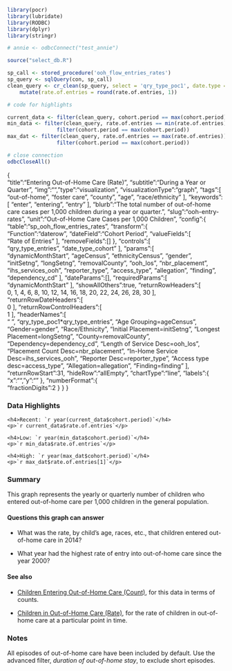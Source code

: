 ```r
library(pocr)
library(lubridate)
library(RODBC)
library(dplyr)
library(stringr)

# annie <- odbcConnect("test_annie")

source("select_db.R")

sp_call <- stored_procedure('ooh_flow_entries_rates')
sp_query <- sqlQuery(con, sp_call)
clean_query <- cr_clean(sp_query, select = 'qry_type_poc1', date.type = 2) %>%
    mutate(rate.of.entries = round(rate.of.entries, 1))

# code for highlights

current_data <- filter(clean_query, cohort.period == max(cohort.period))
min_data <- filter(clean_query, rate.of.entries == min(rate.of.entries)) %>%
                filter(cohort.period == max(cohort.period))
max_dat <- filter(clean_query, rate.of.entries == max(rate.of.entries)) %>%
                filter(cohort.period == max(cohort.period))

# close connection
odbcCloseAll()

```
{  
   "title":"Entering Out-of-Home Care (Rate)",
   "subtitle":"During a Year or Quarter",
   "img":"",
   "type":"visualization",
   "visualizationType":"graph",
   "tags":[  
      "out-of-home",
      "foster care",
      "county",
      "age",
      "race/ethnicity"
   ],
   "keywords":[
      "enter",
      "entering",
      "entry"
   ],
   "blurb":"The total number of out-of-home care cases per 1,000 children during a year or quarter.",
   "slug":"ooh-entry-rates",
   "unit":"Out-of-Home Care Cases per 1,000 Children",
   "config":{  
      "table":"sp_ooh_flow_entries_rates",
      "transform":{  
         "Function":"daterow",
         "dateField":"Cohort Period",
         "valueFields":[  
            "Rate of Entries"
         ],
         "removeFields":[]
      },
      "controls":[  
         "qry_type_entries",
         "date_type_cohort"
      ],
      "params":[  
         "dynamicMonthStart",
         "ageCensus",
         "ethnicityCensus",
         "gender",
         "initSetng",
         "longSetng",
         "removalCounty",
         "ooh_los",
         "nbr_placement",
         "ihs_services_ooh",
         "reporter_type",
         "access_type",
         "allegation",
         "finding",
         "dependency_cd"
      ],
      "dateParams":[],
      "requiredParams":[  
         "dynamicMonthStart"
      ],
      "showAllOthers":true,
      "returnRowHeaders":[  
         0,
         1,
         4,
         6,
         8,
         10,
         12,
         14,
         16,
         18,
         20,
         22,
         24,
         26,
         28,
         30
      ],
      "returnRowDateHeaders":[  
         0
      ],
      "returnRowControlHeaders":[  
         1
      ],
      "headerNames":[  
         "&nbsp;",
         "qry_type_poc1*qry_type_entries",
         "Age Grouping=ageCensus",
         "Gender=gender",
         "Race/Ethnicity",
         "Initial Placement=initSetng",
         "Longest Placement=longSetng",
         "County=removalCounty",
         "Dependency=dependency_cd",
         "Length of Service Desc=ooh_los",
         "Placement Count Desc=nbr_placement",
         "In-Home Service Desc=ihs_services_ooh",
         "Reporter Desc=reporter_type",
         "Access type desc=access_type",
         "Allegation=allegation",
         "Finding=finding"
      ],
      "returnRowStart":31,
      "hideRow":"allEmpty",
      "chartType":"line",
      "labels":{  
         "x":"",
         "y":""
      },
      "numberFormat":{  
         "fractionDigits":2
      }
   }
}

### Data Highlights

<div class="stat">
    <h4>Recent: `r year(current_data$cohort.period)`</h4>
    <p>`r current_data$rate.of.entries`</p>
</div>

<div class="stat">
    <h4>Low: `r year(min_data$cohort.period)`</h4>
    <p>`r min_data$rate.of.entries`</p>
</div>

<div class="stat">
    <h4>High: `r year(max_dat$cohort.period)`</h4>
    <p>`r max_dat$rate.of.entries[1]`</p>
</div>

### Summary

This graph represents the yearly or quarterly number of children who entered out-of-home care per 1,000 children in the general population.

#### Questions this graph can answer

- What was the rate, by child's age, races, etc., that children entered out-of-home care in 2014? 

- What year had the highest rate of entry into out-of-home care since the year 2000?

#### See also

- [Children Entering Out-of-Home Care (Count)](https://portal.cssat.org/visualizations/ooh-entry-counts), for this data in terms of counts.

- [Children in Out-of-Home Care (Rate)](https://portal.cssat.org/visualizations/ooh-rates), for the rate of children in out-of-home care at a particular point in time.

### Notes

All episodes of out-of-home care have been included by default. Use the advanced filter, *duration of out-of-home stay*, to exclude short episodes. 



